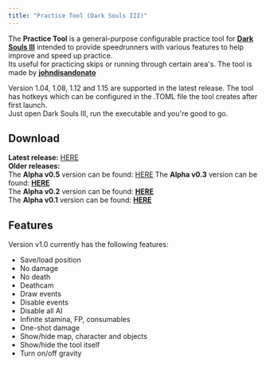 ```yaml
---
title: "Practice Tool (Dark Souls III)"
---
```


The **Practice Tool** is a general-purpose configurable practice tool for **[Dark Souls III](/darksouls3)** intended to provide speedrunners with various features to help improve and speed up practice.\
Its useful for practicing skips or running through certain area's. The tool is made by **[johndisandonato](https://twitch.tv/johndisandonato)**

Version 1.04, 1.08, 1.12 and 1.15 are supported in the latest release. The tool has hotkeys which can be configured in the .TOML file the tool creates after first launch.\
Just open Dark Souls III, run the executable and you're good to go.

## Download

**Latest release:** [HERE](https://github.com/veeenu/darksoulsiii-practice-tool/releases)\
**Older releases:**\
The **Alpha v0.5** version can be found: [HERE](https://github.com/veeenu/DarkSoulsIII-Mods/releases/download/0.0.5-alpha/PracticeTool.zip)
The **Alpha v0.3** version can be found: **[HERE](https://github.com/veeenu/DarkSoulsIII-Mods/releases/download/0.0.3-alpha/PracTeleport.zip)**\
The **Alpha v0.2** version can be found: **[HERE](https://github.com/veeenu/DarkSoulsIII-Mods/releases/download/0.0.2-alpha/PracTeleport.zip)**\
The **Alpha v0.1** version can be found: **[HERE](https://github.com/veeenu/DarkSoulsIII-Mods/releases/download/0.0.1-alpha/PracTeleport.zip)**

## Features

Version v1.0 currently has the following features:

- Save/load position
- No damage
- No death
- Deathcam
- Draw events
- Disable events
- Disable all AI
- Infinite stamina, FP, consumables
- One-shot damage
- Show/hide map, character and objects
- Show/hide the tool itself
- Turn on/off gravity
